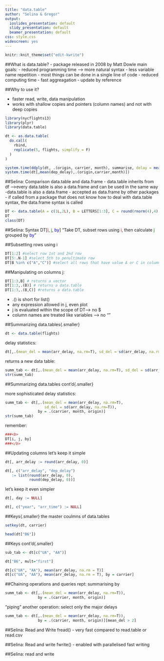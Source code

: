 ```yaml
---
title: "data.table"
author: "Selina & Gregor"
output:
  ioslides_presentation: default
  slidy_presentation: default
  beamer_presentation: default
css: style.css
widescreen: yes
---
```

```r

knitr::knit_theme$set("edit-kwrite")
```



##What is data.table?
- package released in 2008 by Matt Dowle
main goals:
- reduced programming time --> more natural syntax
  - less variable name repetition
  - most things can be done in a single line of code
- reduced computing time
  - fast aggreagation
  - update by reference
  
##Why to use it?

  - faster read, write, data manipulation
  - works with shallow copies and pointers (column names) and not with deep copies
  
```r
library(nycflights13)
library(plyr)
library(data.table)

dt <- as.data.table(
  do.call(
    rbind,
    replicate(5, flights, simplify = F)
  )
)

system.time(ddply(dt, .(origin, carrier, month), summarise, delay = mean(dep_delay)))
system.time(dt[,mean(dep_delay),.(origin,carrier,month)])
```


##Selina: Comparison data.table and data.frame
  - data.table inherits from df
    -->every data.table is also a data.frame and can be used in the same way
    -data.table is also a data.frame
  - accepted as data.frame by other packages
  - if called from a package that does not know how to deal with data.table syntax, the data.frame syntax is called
  
```r
DT <- data.table(A = c(1L,2L), B = LETTERS[1:3], C = round(rnorm(4),4), D = 1:12)
DT
class(DT)
```



##Selina: Syntax
DT[<span style="color:red">i</span>, <span style="color:green">j</span>, <span style="color:blue">by</span>]
"Take DT, subset rows using <span style="color:red">i</span>, then calculate <span style="color:green">j</span> grouped by <span style="color:blue">by</span>"




##Subsetting rows using i
```r
DT[1:2] #select row 1st and 2nd row
DT[5:.N-1] #select 5th to penultimate row
DT[B %in% c("A","C")] #select all rows that have value A or C in column B

```
##Manipulating on columns j:
```r
DT[1:3,B] # returns a vector
DT[1:3,.(B)] # returns a data.table
DT[1:3,.(B,C)] #returns a data.table

```
- .() is short for list()
- any expression allowed in j, even plot
- j is evaluated within the scope of DT--> no $
- column names are treated like variables --> no ""


##Summarizing data.tables{.smaller}
```r
dt <- data.table(flights)
```
delay statistics:
```r
dt[,.(mean_del = mean(arr_delay, na.rm=T), sd_del = sd(arr_delay, na.rm=T))]
```
returns a new data table:
```r
summ_tab <- dt[,.(mean_del = mean(arr_delay, na.rm=T), sd_del = sd(arr_delay, na.rm=T))]
str(summ_tab)
```


##Summarizing data.tables cont'd{.smaller}

more sophisticated delay statistics:

```r
summ_tab <- dt[,.(mean_del = mean(arr_delay, na.rm=T), 
                  sd_del = sd(arr_delay, na.rm=T)),
               by = .(carrier, month, origin)]
str(summ_tab)
```

remember:
```r
###<b>
DT[i, j, by]
###</b>
```


##Updating columns
let's keep it simple
```r
dt[, arr_delay := round(arr_delay, 0)]

dt[, c("arr_delay", "dep_delay") 
   := list(round(arr_delay, 0),
           round(dep_delay, 0))]
```
let's keep it even simpler
```r
dt[, day := NULL]

dt[, c("year", "arr_time") := NULL]
```




##Keys{.smaller}
the master coulmns of data.tables

```r
setkey(dt, carrier)

head(dt["B6"])
```



##Keys cont'd{.smaller}
```r
sub_tab <- dt[c("UA", "AA")]

dt["B6", mult="first"]
```

```r
dt[c("UA", "AA"), mean(arr_delay, na.rm = T)]
dt[c("UA", "AA"), mean(arr_delay, na.rm = T), by = carrier]
```


##Chaining operations and queries
rept: summarising by 
```r
summ_tab <- dt[,.(mean_del = mean(arr_delay, na.rm=T)),
               by = .(carrier, month, origin)]
```

"piping" another operation: select only the major delays
```r
summ_tab <- dt[,.(mean_del = mean(arr_delay, na.rm=T)),
               by = .(carrier, month, origin)][mean_del > 2]
```




##Selina: Read and Write
fread()
- very fast compared to read.table or read.csv

##Selina: Read and write
fwrite()
- enabled with parallelised fast writing

##Selina: read and write


